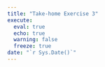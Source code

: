 ```yaml
---
title: "Take-home Exercise 3"
execute: 
  eval: true
  echo: true
  warning: false
  freeze: true
date: "`r Sys.Date()`"
---
```

